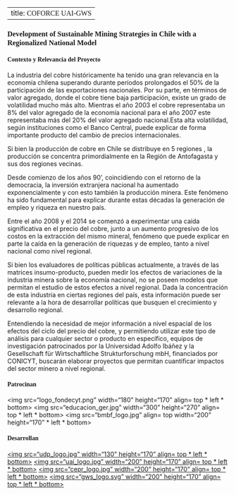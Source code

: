 
---
title: <font face="Arial Black">  COFORCE UAI-GWS </font>
---

### <font face="Arial Black">  Development of Sustainable Mining Strategies in Chile with a Regionalized National Model </font>


#### <font face="Arial Black">  Contexto y Relevancia del Proyecto </font>

La industria del cobre históricamente ha tenido una gran relevancia en la economía chilena superando durante períodos prolongados el 50% de la participación de las exportaciones nacionales. Por su parte, en términos de valor agregado, donde el cobre tiene baja participación, existe un grado de volatilidad mucho más alto.  Mientras el año 2003 el cobre representaba un 8% del valor agregado de la economía nacional para el año 2007 este representaba más del 20% del valor agregado nacional.Esta alta volatilidad, según instituciones como el Banco Central, puede explicar de forma importante producto del cambio de precios internacionales.

Si bien la producción de cobre en Chile se distribuye en 5 regiones , la producción se concentra primordialmente en la Región de Antofagasta y sus dos regiones vecinas. 

Desde comienzo de los años 90', coincidiendo con el retorno de la democracia, la inversión extranjera nacional ha aumentado exponencialmente y con esto también la producción minera. Este fenómeno ha sido fundamental para explicar durante estas décadas la generación de empleo y riqueza en nuestro país. 

Entre el año 2008 y el 2014 se comenzó a experimentar una caída significativa en el precio del cobre, junto a un aumento progresivo de los costos en la extracción del mismo mineral, fenómeno que puede explicar en parte la caída en la generación de riquezas y de empleo, tanto a nivel nacional como nivel regional. 

Si bien los evaluadores de políticas públicas actualmente, a través de las matrices insumo-producto, pueden medir los efectos de variaciones de la industria minera sobre la economía nacional, no se poseen modelos que permitan el estudio de estos efectos a nivel regional. Dada la concentración de esta industria en ciertas regiones del país, esta información puede ser relevante a la hora de desarrollar políticas que busquen el crecimiento y desarrollo regional.

Entendiendo la necesidad de mejor información a nivel espacial de los efectos del ciclo del precio del cobre, y permitiendo utilizar este tipo de análisis para cualquier sector o producto en específico, equipos de investigación patrocinados por la Universidad Adolfo Ibáñez y la Gesellschaft für Wirtschaftliche Strukturforschung mbH, financiados por CONICYT, buscarán elaborar proyectos que permitan cuantificar impactos del sector minero a nivel regional.


<html>
<body>
<DIV ALIGN=center> <h4> <font face="Arial Black">  Patrocinan </font> </h4> </DIV>

<DIV ALIGN=center> 
<img src="logo_fondecyt.png" width="180" height="170" align= top * left * bottom>
<img src="educacion_ger.jpg" width="300" height="270" align= top * left * bottom>
<img src="bmbf_logo.jpg" align= top width="200" height="170" * left * bottom>
 </DIV>
 
<DIV ALIGN=center> <h4><font face="Arial Black">  Desarrollan </font></h4> </DIV>
<DIV ALIGN=center> 
<a href="http://www.udp.cl"><img src="udp_logo.jpg" width="130" height="170" align= top * left * bottom></a>
<a href="http://www.uai.cl/"><img src="uai_logo.jpg" width="200" height="170" align= top * left * bottom></a>
<a href="http://cepr.uai.cl/"><img src="cepr_logo.jpg" width="200" height="170" align= top * left * bottom></a>
<a href="http://www.gws-os.com/de/index.php/home.html"><img src="gws_logo.svg" width="200" height="170" align= top * left * bottom></a>
</DIV>
</body>
</html>

